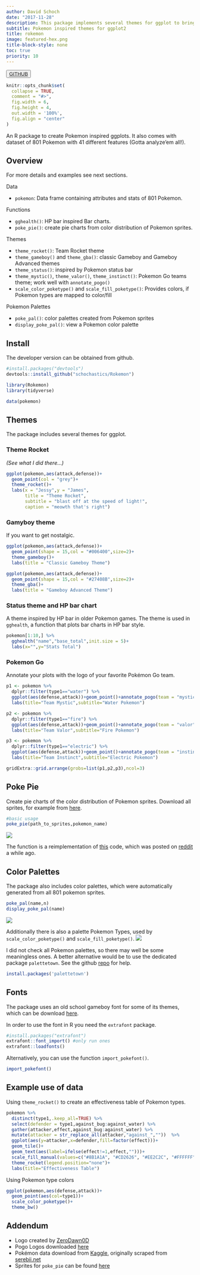 ```yaml
---
author: David Schoch
date: "2017-11-28"
description: This package implements several themes for ggplot to bring your data into the world of Pokemon.
subtitle: Pokemon inspired themes for ggplot2
title: rokemon
image: featured-hex.png
title-block-style: none
toc: true
priority: 10
---
```


<button type="button" class="btn btn-outline-success"><a href="https://github.com/schochastics/rokemon">GITHUB</a></button>


```r
knitr::opts_chunk$set(
  collapse = TRUE,
  comment = "#>",
  fig.width = 6,
  fig.height = 4,
  out.width = '100%',
  fig.align = "center" 
)
```

An R package to create Pokemon inspired ggplots. It also comes with dataset of 801 Pokemon
with 41 different features (Gotta analyze'em all!). 

## Overview

For more details and examples see next sections.

Data

* `pokemon`: Data frame containing attributes and stats of 801 Pokemon.

Functions

* `gghealth()`: HP bar inspired Bar charts.
* `poke_pie()`: create pie charts from color distribution of Pokemon sprites.

Themes

* `theme_rocket()`: Team Rocket theme
* `theme_gameboy()` and `theme_gba()`: classic Gameboy and Gameboy Advanced themes
* `theme_status()`: inspired by Pokemon status bar
* `theme_mystic()`, `theme_valor()`, `theme_instinct()`: Pokemon Go teams theme; work well with
`annotate_pogo()`
* `scale_color_poketype()` and `scale_fill_poketype()`: Provides colors, if Pokemon types are mapped to color/fill 

Pokemon Palettes

* `poke_pal()`: color palettes created from Pokemon sprites
* `display_poke_pal()`: view a Pokemon color palette

## Install

The developer version can be obtained from github.
```r
#install.packages("devtools")
devtools::install_github("schochastics/Rokemon")
```

```r
library(Rokemon)
library(tidyverse)

data(pokemon)
```

## Themes

The package includes several themes for ggplot. 

### Theme Rocket

*(See what I did there...)*

```r
ggplot(pokemon,aes(attack,defense))+
  geom_point(col = "grey")+
  theme_rocket()+
  labs(x = "Jessy",y = "James",
       title = "Theme Rocket",
       subtitle = "blast off at the speed of light!",
       caption = "meowth that's right")

```

### Gamyboy theme

If you want to get nostalgic.

```r
ggplot(pokemon,aes(attack,defense))+
  geom_point(shape = 15,col = "#006400",size=2)+
  theme_gameboy()+
  labs(title = "Classic Gameboy Theme")

```


```r
ggplot(pokemon,aes(attack,defense))+
  geom_point(shape = 15,col = "#27408B",size=2)+
  theme_gba()+
  labs(title = "Gameboy Advanced Theme")
```


### Status theme and HP bar chart

A theme inspired by HP bar in older Pokemon games. The theme is used in `gghealth`,
a function that plots bar charts in HP bar style.

```r
pokemon[1:10,] %>% 
  gghealth("name","base_total",init.size = 5)+
  labs(x="",y="Stats Total")

```

### Pokemon Go

Annotate your plots with the logo of your favorite Pokémon Go team.

```r

p1 <- pokemon %>%
  dplyr::filter(type1=="water") %>%
  ggplot(aes(defense,attack))+geom_point()+annotate_pogo(team = "mystic")+theme_mystic()+
  labs(title="Team Mystic",subtitle="Water Pokemon")

p2 <- pokemon %>%
  dplyr::filter(type1=="fire") %>%
  ggplot(aes(defense,attack))+geom_point()+annotate_pogo(team = "valor")+theme_valor()+
  labs(title="Team Valor",subtitle="Fire Pokemon")

p3 <- pokemon %>%
  dplyr::filter(type1=="electric") %>%
  ggplot(aes(defense,attack))+geom_point()+annotate_pogo(team = "instinct")+theme_instinct()+
  labs(title="Team Instinct",subtitle="Electric Pokemon")

gridExtra::grid.arrange(grobs=list(p1,p2,p3),ncol=3)

```

## Poke Pie

Create pie charts of the color distribution of Pokemon sprites. Download all sprites, for
example from [here](https://github.com/PokeAPI/sprites).

```r
#basic usage
poke_pie(path_to_sprites,pokemon_name)
```

![](https://raw.githubusercontent.com/schochastics/Rokemon/master/figures/poke-pies.png)

The function is a reimplementation of [this](https://gist.github.com/need12648430/4d681c9d1b18745ce159)
code, which was posted on [reddit](https://www.reddit.com/r/pokemon/comments/2ey1pw/last_night_i_wrote_a_processing_script_that/ck45c21/) a while ago.

## Color Palettes

The package also includes color palettes, which were automatically generated from
all 801 pokemon sprites. 
```r
poke_pal(name,n)
display_poke_pal(name)
```
![](https://raw.githubusercontent.com/schochastics/Rokemon/master/figures/palettes.png)

Additionally there is also a palette Pokemon Types, used by `scale_color_poketype()` and
`scale_fill_poketype()`.
![](https://raw.githubusercontent.com/schochastics/Rokemon/master/figures/rocket-type-pal.png)

I did not check all Pokemon palettes, so there may well be
some meaningless ones. A better alternative would be to use the dedicated package `palettetown`.
See the github [repo](https://github.comt/imcdlucas/palettetown) for help. 
```R
install.packages('palettetown')
```

## Fonts

The package uses an old school gameboy font for some of its themes, which
can be download [here](https://github.com/Superpencil/pokemon-font/releases/tag/v1.8.1).

In order to use the font in R you need the `extrafont` package.
```R
#install.packages("extrafont")
extrafont::font_import() #only run ones
extrafont::loadfonts()
```

Alternatively, you can use the function `import_pokefont()`.
```r
import_pokefont()
```

## Example use of data

Using `theme_rocket()` to create an effectiveness table of Pokemon types.
```r
pokemon %>%
  distinct(type1,.keep_all=TRUE) %>%
  select(defender = type1,against_bug:against_water) %>%
  gather(attacker,effect,against_bug:against_water) %>%
  mutate(attacker = str_replace_all(attacker,"against_",""))  %>%
  ggplot(aes(y=attacker,x=defender,fill=factor(effect)))+
  geom_tile()+
  geom_text(aes(label=ifelse(effect!=1,effect,"")))+
  scale_fill_manual(values=c("#8B1A1A", "#CD2626", "#EE2C2C", "#FFFFFF", "#00CD00", "#008B00"))+
  theme_rocket(legend.position="none")+
  labs(title="Effectiveness Table")

```

Using Pokemon type colors

```r
ggplot(pokemon,aes(defense,attack))+
  geom_point(aes(col=type1))+
  scale_color_poketype()+
  theme_bw()
```


## Addendum

* Logo created by [ZeroDawn0D](https://github.com/ZeroDawn0D)
* Pogo Logos downloaded [here](https://dribbble.com/shots/2831980-Pok-mon-GO-Team-Logos-Vector-Download)
* Pokémon data download from [Kaggle](https://www.kaggle.com/rounakbanik/pokemon), originally
scraped from [serebii.net](http://serebii.net/)
* Sprites for `poke_pie` can be found [here](https://github.com/PokeAPI/sprites)